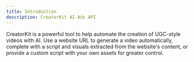 ```yaml
---
title: Introduction
description: CreatorKit AI Ads API
---
```


CreatorKit is a powerful tool to help automate the creation of UGC-style videos with AI. Use a website URL to generate a video automatically, complete with a script and visuals extracted from the website's content, or provide a custom script with your own assets for greater control.
